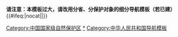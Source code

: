 <noinclude>'''请注意：本模板过大，请改用分省、分保护对象的细分导航模板（若已建）'''
</noinclude>
{{Navbox with collapsible groups
|name = 中华人民共和国国家级自然保护区
|title = {{PRC}}[[国家级自然保护区]]
|above = [[s:中华人民共和国自然保护区条例|中华人民共和国自然保护区条例]]
|selected = {{{1|}}}
|state = {{{state<includeonly>|collapsed</includeonly>}}}
|listclass = hlist
|group1 = [[华北地区]]
|abbr1 = 1
|list1 =
{{Navbox|child
|groupstyle = text-align: left;
|group1 = [[北京自然保护区列表|北京]]
|list1 =
* [[北京松山国家级自然保护区|松山]]
* [[百花山]]
 
|group2 = [[天津市|天津]]
|list2 =
* [[天津古海岸与湿地国家级自然保护区|古海岸与湿地]]
* [[天津蓟县中上元古界国家级自然保护区|蓟县中上元古界]]
* [[八仙山 (天津)|八仙山]]
 
|group3 = [[河北省|河北]]
|list3 =
* [[黄金海岸_(昌黎)|昌黎黄金海岸]]
* [[驼梁国家级自然保护区|驼梁]]
* [[柳江盆地地质遗迹国家级自然保护区|柳江盆地地质遗迹]]
* [[青崖寨国家级自然保护区|青崖寨]]
* [[泥河湾遗址|泥河湾]]
* [[南山区 (涿鹿县)|小五台山]]
* [[大海陀国家级自然保护区|大海陀]]
* [[雾灵山]]
* [[茅荆坝国家森林公园|茅荆坝]]
* [[滦河|滦河上游]]
* [[河北塞罕坝国家森林公园|塞罕坝]]
* [[围场红松洼国家级自然保护区|围场红松洼]]
* [[衡水湖]]
 
|group4 = [[山西省|山西]]
|list4 =
* [[灵空山]]
* [[阳城莽河猕猴国家级自然保护区|阳城莽河猕猴]]
* [[历山国家级自然保护区|历山]]
* [[芦芽山]]
* [[五鹿山]]
* [[庞泉沟国家级自然保护区|庞泉沟]]
* [[黑茶山]]
* [[太宽河]]
|group5 = [[内蒙古自治区|内蒙古]]
|list5 =
* [[大青山 (内蒙古)|大青山]]
* [[阿鲁科尔沁国家级自然保护区|阿鲁科尔沁]]
* [[高格斯台罕乌拉]]
* [[乌兰坝国家级自然保护区|乌兰坝]]
* [[赛罕乌拉国家级自然保护区|赛罕乌拉]]
* [[白音敖包国家级自然保护区|白音敖包]]
* [[达里诺尔]]
* [[黑里河]]
* [[大黑山 (内蒙古)|大黑山]]
* [[大青沟]]
* [[罕山]]
* [[鄂尔多斯遗鸥国家级自然保护区|鄂尔多斯遗鸥]]
* [[鄂托克恐龙遗迹化石国家级自然保护区|鄂托克恐龙遗迹化石]]
* [[西鄂尔多斯]]
* [[毕拉河]]
* [[红花尔基樟子松林国家级自然保护区|红花尔基樟子松林]]
* [[辉河]]
* [[呼伦湖]]
* [[额尔古纳河|额尔古纳]]
* [[大兴安岭汗马国家级自然保护区|大兴安岭汗马]]
* [[哈腾套海]]
* [[乌拉特梭梭林－蒙古野驴国家级自然保护区|乌拉特梭梭林－蒙古野驴]]
* [[青山国家级自然保护区|青山]]
* [[科尔沁草原|科尔沁]]
* [[图牧吉]]
* [[锡林郭勒草原]]
* [[古日格斯台]]
* [[贺兰山]]{{efn-lr|name=贺兰山}}
* [[额济纳胡杨林国家级自然保护区|额济纳胡杨林]]
}}
 
|group2 = [[中国东北地区|东北地区]]
|abbr2 = 2
|list2 =
{{Navbox subgroup
|groupstyle = text-align: left;
|group1 = [[辽宁省|辽宁]]
|list1 = 
*[[大连斑海豹]]
*[[成山头海滨地貌国家级自然保护区|成山头海滨地貌]]
*[[蛇島 (中國)|蛇岛]]－[[老铁山]]
*[[仙人洞国家级自然保护区|仙人洞]]
*[[桓仁老秃顶子]]
*[[白石砬子]]
*[[丹东鸭绿江口滨海湿地国家级自然保护区|丹东鸭绿江口滨海湿地]]
*[[医巫闾山]]
*[[双台河口]]
*[[北票鸟化石国家级自然保护区|北票鸟化石]]
*[[努鲁儿虎山]]
*[[海棠山]]
*[[白狼山]]
*[[章古台]]
*[[大黑山 (大连)|大黑山]]
*[[葫芦岛虹螺山]]
*[[青龙河 (滦河)|青龙河]]
*[[楼子山]]
*[[五花顶]]
|group2 = [[吉林省|吉林]]
|list2 = 
*[[伊通火山群]]
*[[龙湾国家级自然保护区|龙湾]]
*[[鸭绿江上游国家级自然保护区|鸭绿江上游]]
*[[莫莫格]]
*[[向海]]
*[[天佛指山]]
*[[长白山]]
*[[大布苏]]
*[[珲春东北虎国家级自然保护区|珲春东北虎]]
*[[查干湖]]
*[[雁鸣湖]]
*[[波罗湖]]
*[[靖宇国家级自然保护区|靖宇]]
*[[黄泥河国家级自然保护区|黄泥河]]
*[[松花江三湖]]
*[[哈泥]]
*[[汪清]]
*[[白山原麝]]
*[[四平山门中生代火山]]
*[[集安国家级自然保护区|集安]]
*[[通化石湖]]
*[[园池湿地]]
*[[头道松花江上游国家级自然保护区]]
*[[甑峰岭]]
|group3 = [[黑龙江省|黑龙江]]
|list3 = 
*[[黑龙江扎龙国家级自然保护区|扎龙]]
*[[兴凯湖]]
*[[宝清七星河]]
*[[饶河东北黑蜂]]
*[[丰林]]
*[[凉水]]
*[[三江国家级自然保护区|三江]]
*[[黑龙江洪河国家级自然保护区|洪河]]
*[[八岔岛]]
*[[黑龙江挠力河国家级自然保护区|挠力河]]
*[[牡丹峰 (中国)|牡丹峰]]
*[[五大连池世界地质公园|五大连池]]
*[[呼中国家级自然保护区|呼中]]
*[[南瓮河]]
*[[鳳凰山 (五常)|凤凰山]]
*[[乌伊岭区|乌伊岭]]
*[[胜山]]
*[[珍宝岛|珍宝岛湿地]]
*[[红星湿地]]
*[[双河国家级自然保护区|双河]]
*[[新青白头鹤国家级自然保护区|新青白头鹤]]
*[[绰纳河]]
*[[友好国家级自然保护区|友好]]
*[[小北湖]]
*[[东方红国家级自然保护区|东方红]]
*[[大沾河湿地]]
*[[穆棱东北红豆杉]]
*[[多布库尔]]
*[[三环泡]]
*[[乌裕尔河]]
*[[中央站黑嘴松鸡]]
*[[茅兰沟]]
*[[明水县|明水]]
*[[太平沟]]
*[[老爷岭]]
*[[大峽谷]]
*[[北极村]]
*[[公别拉河]]
*[[碧水中华秋沙鸭]]
*[[翠北湿地]]
*[[仙洞山梅花鹿国家级自然保护区|仙洞山]]
*[[盘中国家级自然保护区|盘中]]
*[[平顶山国家级自然保护区|平顶山]]
*[[乌马河紫貂国家级自然保护区|乌马河紫貂]]
*[[岭峰国家级自然保护区|岭峰]]
*[[黑瞎子岛]]
*[[七星砬子东北虎国家级自然保护区|七星砬子东北虎]]
*[[朗乡国家级自然保护区|朗乡]]
*[[细鳞河]]
}}
 
|group3 = [[华东地区]]
|abbr3 = 3
|list3 =
{{Navbox subgroup
|group1 = [[上海市|上海]]
|list1 =
* [[九段沙|九段沙湿地]]
* [[东滩|崇明东滩鸟类]]
|group2 = [[江苏省|江苏]]
|list2 =
* [[盐城沿海滩涂珍禽国家级自然保护区|盐城沿海滩涂珍禽]]
* [[大丰麋鹿国家级自然保护区|大丰麋鹿]]*
* [[泗洪洪泽湖湿地国家级自然保护区|泗洪洪泽湖湿地]]
|group3 = [[浙江省|浙江]]
|list3 = 
*[[临安清凉峰国家级自然保护区|清凉峰]]
*[[浙江天目山国家级自然保护区|天目山]]
*[[浙江南麂列岛国家级自然保护区|南麂列岛]]
*[[浙江乌岩岭国家级自然保护区|乌岩岭]]
*[[大盘山]]
*[[古田山]]
*[[凤阳山|凤阳山-百山祖]]
*[[九龙山 (丽水)|九龙山]]
*[[长兴地质遗迹]]
*[[韭山列岛|象山韭山列岛]]
|group4 = [[安徽省|安徽]]
|list4 = 
*[[鹞落坪]]
*[[牯牛降]]
*[[扬子鳄国家级自然保护区|扬子鳄]]
*[[金寨天马国家级自然保护区|金寨天马]]
*[[升金湖]]
*[[铜陵淡水豚国家级自然保护区|铜陵淡水豚]]
*[[清凉峰国家级自然保护区|清凉峰]]
*[[古井园]]
|group5 = [[福建省|福建]]
|list5 = [[福建厦门珍稀海洋物种国家级自然保护区|厦门珍稀海洋物种]]
*[[将乐龙栖山国家级自然保护区|将乐龙栖山]]
*[[天宝岩]]
*[[深沪湾海底古森林遗迹国家级自然保护区|深沪湾海底古森林遗迹]]
*[[漳江口红树林国家级自然保护区|漳江口红树林]]
*[[虎伯寮]]
*[[福建武夷山国家级自然保护区|武夷山]]{{efn-lr|name=武夷山}}
*[[梁野山]]
*[[福建梅花山国家级自然保护区|梅花山]]
*[[戴云山]]
*[[闽江源国家级自然保护区|闽江源]]
*[[君子峰]]
*[[雄江黄楮林]]
*[[闽江河口湿地]]
*[[茫荡山]]
*[[汀江源]]
*[[峨嵋峰]]
*[[安吉小鲵国家级自然保护区|安吉小鲵]]
|group6 = [[江西省|江西]]
|list6 = 
*[[鄱阳湖候鸟国家级自然保护区|鄱阳湖候鸟]]
*[[桃红岭梅花鹿国家级自然保护区|桃红岭梅花鹿]]
*[[九连山]]
*[[江西武夷山国家级自然保护区|武夷山]]{{efn-lr|name=武夷山}}
*[[井冈山]]
*[[官山]]
*[[鄱阳湖南矶湿地国家级自然保护区|鄱阳湖南矶湿地]]
*[[马头山国家级自然保护区|马头山]]
*[[九岭山国家级自然保护区|九岭山]]
*[[齐云山国家级自然保护区|齐云山]]
*[[阳际峰国家级自然保护区|阳际峰]]
*[[赣江源]]
*[[庐山]]
*[[铜钹山]]
*[[婺源森林鸟类]]
|group7 = [[山东省|山东]]
|list7 = 
*[[马山国家级自然保护区|马山]]
*[[黄河三角洲]]
*[[长山列岛|长岛]]
*[[山旺古生物化石]]
*[[滨州贝壳堤岛与湿地]]
*[[荣成大天鹅]]
*[[昆嵛山]]
*[[南风面国家级自然保护区|南风面]]
}}
 
|group4 = [[中南地区]]
|abbr4 = 4
|list4 =
{{Navbox subgroup
|group1 = [[河南省|河南]]
|list1 = 
*[[河南黄河湿地国家级自然保护区|黄河湿地]]
*[[河南新乡黄河湿地鸟类国家级自然保护区|新乡黄河湿地鸟类]]
*[[河南焦作太行山猕猴国家级自然保护区|焦作太行山猕猴]]
*[[河南南阳恐龙蛋化石群国家级自然保护区|南阳恐龙蛋化石群]]
*[[伏牛山]]
*[[河南宝天曼国家级自然保护区|宝天曼]]
*[[鸡公山]]
*[[河南董寨鸟类国家级自然保护区|董寨鸟类]]
*[[连康山]]
*[[小秦岭]]
*[[河南丹江湿地国家级自然保护区|丹江湿地]]
*[[河南大别山国家级自然保护区|大别山]]{{efn-lr|name=大别山}}
*[[高乐山]]
|group2 = [[湖北省|湖北]]
|list2 = 
*[[青龙山恐龙蛋化石群]]
*[[湖北神农架国家公园|神农架]]
*[[五峰后河]]
*[[石首糜鹿国家级自然保护区|石首糜鹿]]
*[[湖北长江天鹅洲白暨豚国家级自然保护区|长江天鹅洲白暨豚]]
*[[湖北长江新螺段白暨豚国家级自然保护区|长江新螺段白暨豚]]
*[[星斗山]]
*[[九宫山]]
*[[七姊妹山]]
*[[赛武当]]
*[[木林子]]
*[[湖北咸丰忠建河大鲵国家级自然保护区|咸丰忠建河大鲵]]
*[[龙感湖]]
*[[堵河源]]
*[[十八里长峡]]
*[[洪湖]]
*[[南河]]
*[[湖北大别山国家级自然保护区|大别山]]{{efn-lr|name=大别山}}
*[[巴东金丝猴]]
*[[长阳崩尖子国家级自然保护区|长阳崩尖子]]
*[[大老岭]]
*[[五道峡]]
|group3 = [[湖南省|湖南]]
|list3 = 
*[[炎陵桃源洞]]
*[[湖南东洞庭湖国家级自然保护区|东洞庭湖]]
*[[西洞庭湖]]
*[[壶瓶山]]
*[[张家界大鲵国家级自然保护区|张家界大鲵]]
*[[八大公山国家级自然保护区|八大公山]]
*[[莽山]]
*[[永州都庞岭]]
*[[小溪鎮 (永順縣)|小溪]]
*[[黄桑]]
*[[乌云界]]
*[[鹰嘴界]]
*[[南岳衡山]]
*[[借母溪]]
*[[八面山]]
*[[高望界]]
*[[阳明山国家森林公园|阳明山]]
*[[六步溪]]
*[[舜皇山]]
*[[东安舜皇山国家森林公园|东安舜皇山]]
*[[白雲山 (湖南)|白云山]]
*[[九嶷山]]
*[[金童山]]
|group4 = [[广东省|广东]]
|list4 = 
*[[南岭国家级自然保护区|南岭]]
*[[车八岭]]
*[[丹霞山]]
*[[内伶仃岛－福田]]
*[[广东珠江口中华白海豚国家级自然保护区|珠江口中华白海豚]]
*[[湛江红树林国家级自然保护区|湛江红树林]]
*[[鼎湖山]]
*[[象头山]]
*[[惠东港口海龟国家级自然保护区|惠东港口海龟]]
*[[徐闻珊瑚礁国家级自然保护区|徐闻珊瑚礁]]
*[[广东雷州珍稀海洋生物国家级自然保护区|雷州珍稀海洋生物]]
*[[石门台]]
*[[南澎列岛]]
*[[罗坑鳄蜥]]
*[[云开山]]
|group5 = [[广西壮族自治区|广西]]
|list5 = 
*[[大明山 (广西)|大明山]]
*[[花坪]]
*[[猫儿山_(桂林市)|猫儿山]]
*[[广西山口红树林生态国家级自然保护区|山口红树林生态]]
*[[广西合浦儒艮国家级自然保护区|合浦儒艮]]
*[[北仑河口]]
*[[防城金花茶国家级自然保护区|防城金花茶]]
*[[十万大山]]
*[[广西弄岗国家级自然保护区|弄岗]]
*[[大瑶山]]
*[[木论]]
*[[千家洞]]
*[[岑王老山]]
*[[九万山]]
*[[金钟山黑颈长尾雉]]
*[[雅长兰科植物国家级自然保护区|雅长兰科植物]]
*[[崇左白头叶猴国家级自然保护区|崇左白头叶猴]]
*[[大桂山鳄蜥]]
*[[邦亮长臂猿]]
*[[恩城国家级自然保护区|恩城]]
*[[元宝山国家级自然保护区|元宝山]]
*[[七冲]]
*[[银竹老山资源冷杉]]
|group6 = [[海南省|海南]]
|list6 = 
*[[海南三亚珊瑚礁国家级自然保护区|三亚珊瑚礁]]
*[[海南东寨港国家级自然保护区|东寨港]]
*[[海南铜鼓岭国家级自然保护区|铜鼓岭]]
*[[海南大洲岛海洋生态国家级自然保护区|大洲岛海洋生态]]
*[[海南大田国家级自然保护区|大田]]
*[[海南尖峰岭国家级自然保护区|尖峰岭]]
*[[五指山 (海南)|五指山]]
*[[海南坝王岭国家级自然保护区|坝王岭]]
*[[海南吊罗山国家级自然保护区|吊罗山]]
*[[鹦哥岭]]
}}
 
|group5 = [[中国西南地区|西南地区]]
|abbr5 = 5
|list5 =
{{Navbox subgroup
|group1 = [[重庆市|重庆]]
|list1 = 
*[[缙云山]]
*[[大巴山]]
*[[长江上游珍稀、特有鱼类国家级自然保护区|长江上游珍稀、特有鱼类]]{{efn-lr|name=长江鱼}}
*[[金佛山]]
*[[雪宝山]]
*[[阴条岭]]
*[[重慶五里坡國家級自然保護區|五里坡]]
|group2 = [[四川省|四川]]
|list2 = 
*[[龙溪－虹口]]
*[[白水河]]
*[[攀枝花苏铁]]
*[[画稿溪]]
*[[王朗国家级自然保护区|王朗]]
*[[唐家河]]
*[[马边大风顶]]
*[[长宁竹海]]
*[[蜂桶寨]]
*[[卧龙国家级自然保护区|卧龙]]
*[[九寨沟]]
*[[小金四姑娘山]]
*[[若尔盖湿地]]
*[[贡嘎山]]
*[[察青松多白唇鹿国家级自然保护区|察青松多白唇鹿]]
*[[稻城亚丁|亞丁]]
*[[美姑大风顶]]
*[[长江上游珍稀、特有鱼类国家级自然保护区|长江上游珍稀、特有鱼类]]{{efn-lr|name=长江鱼}}
*[[米仓山]]{{efn-lr|name=米仓山}}
*[[雪宝顶]]
*[[花萼山]]
*[[海子山]]
*[[老君山_(屏山)|老君山]]
*[[诺水河珍稀水生动物]]
*[[黑竹沟]]
*[[格西沟]]
*[[长沙贡玛]]
*[[小寨子沟]]
*[[栗子坪]]
*[[千佛山国家级自然保护区|千佛山]]
*[[白河国家级自然保护区|白河]]
*[[南莫且湿地]]
|group3 = [[贵州省|贵州]]
|list3 = 
*[[貴州習水中亞熱帶常綠闊葉林國家級自然保護區|习水中亚热带常绿阔叶林]]
*[[贵州赤水桫椤国家级自然保护区|赤水桫椤]]
*[[梵净山]]
*[[貴州麻陽河國家級自然保護區|麻阳河]]
*[[长江上游珍稀、特有鱼类国家级自然保护区|长江上游珍稀、特有鱼类]]{{efn-lr|name=长江鱼}}
*[[草海|威宁草海]]
*[[雷公山]]
*[[貴州茂蘭國家級自然保護區|茂兰]]
*[[貴州寬闊水國家級自然保護區|宽阔水]]
*[[佛顶山]]
*[[大沙河]]
|group4 = [[云南省|云南]]
|list4 = 
*[[哀牢山]]
*[[高黎贡山]]
*[[大山包黑颈鹤国家级自然保护区|大山包黑颈鹤]]
*[[大围山 (云南省)|大围山]]
*[[金平分水岭]]
*[[黄连山]]
*[[文山国家级自然保护区|文山]]
*[[无量山]]
*[[西双版纳国家级自然保护区|西双版纳]]
*[[西双版纳纳版河流域]]
*[[苍山洱海]]
*[[白马雪山]]
*[[云南南滚河国家级自然保护区|南滚河]]
*[[长江上游珍稀、特有鱼类国家级自然保护区|长江上游珍稀、特有鱼类]]{{efn-lr|name=长江鱼}}
*[[药山]]
*[[会泽黑颈鹤国家级自然保护区|会泽黑颈鹤]]
*[[永德大雪山]]
*[[轿子山]]
*[[云龙天池]]
*[[元江国家级自然保护区|元江]]
*[[乌蒙山]]
|group5 = [[西藏自治区|西藏]]
|list5 = 
*[[西藏雅鲁藏布江中游河谷黑颈鹤国家级自然保护区|雅鲁藏布江中游河谷黑颈鹤]]
*[[芒康滇金丝猴国家级自然保护区|芒康滇金丝猴]]
*[[珠穆朗玛峰国家级自然保护区|珠穆朗玛峰]]
*[[色林错]]
*[[羌塘国家级自然保护区|羌塘]]
*[[雅鲁藏布大峡谷]]
*[[察隅慈巴沟国家级自然保护区|察隅慈巴沟]]
*[[拉鲁湿地国家级自然保护区|拉鲁湿地]]
*[[西藏类乌齐马鹿国家级自然保护区|类乌齐马鹿]]
*[[麦地卡湿地]]
*[[玛旁雍错湿地]]
}}
 
|group6 = [[中国西北地区|西北地区]]
|abbr6 = 6
|list6 =
{{Navbox subgroup
|group1 = [[陕西省|陕西]]
|list1 = 
*[[周至国家级自然保护区|周至]]
*[[太白山]]
*[[陕西长青国家级自然保护区|长青]]
*[[佛坪国家级自然保护区|佛坪]]
*[[牛背梁]]
*[[汉中朱鹮国家级自然保护区|汉中朱鹮]]
*[[子午岭]]
*[[化龙山]]
*[[天华山]]
*[[延安黄龙山褐马鸡国家级自然保护区|延安黄龙山褐马鸡]]
*[[米仓山]]{{efn-lr|name=米仓山}}
*[[黄龙山 (韩城)|韩城黄龙山褐马鸡]]
*[[湑水河|太白湑水河珍稀水生生物]]
*[[紫柏山]]
*[[青木川]]
*[[桑园]]
*[[秦岭细鳞鲑]]
*[[略阳珍稀水生动物]]
*[[黄柏塬]]
*[[平河梁]]
*[[老县城]]
*[[观音山 (佛坪)|观音山]]
*[[丹凤武关河珍稀水生动物|丹凤武关河]]
*[[黑河珍稀水生野生动物]]
*[[摩天岭国家级自然保护区|摩天岭]]
*[[红碱淖]]
|group2 = [[甘肃省|甘肃]]
|list2 = 
*[[兴隆山]]
*[[祁连山国家公园|祁连山]]
*[[敦煌西湖]]
*[[甘肃安西极旱荒漠国家级自然保护区|安西极旱荒漠]]
*[[民勤连古城国家级自然保护区|民勤连古城]]
*[[白水江]]
*[[莲花山 (甘肃)|莲花山]]
*[[尕海－则岔]]
*[[太统]]-[[崆峒山]]
*[[连城国家级自然保护区|连城]]
*[[小陇山]]
*[[盐池湾]]
*[[安南坝野骆驼国家级自然保护区|安南坝野骆驼]]
*[[黑河湿地|张掖黑河湿地]]
*[[太子山 (甘肃)|太子山]]
*[[洮河国家级自然保护区|洮河]]
*[[敦煌阳关]]
*[[漳县珍稀水生动物]]
*[[黄河首曲]]
*[[秦州珍稀水生野生动物]]
*[[多儿国家级自然保护区]]
|group3 = [[青海省|青海]]
|list3 =
*[[循化孟达国家级自然保护区|循化孟达]]
*[[青海湖]]
*[[青海可可西里国家级自然保护区|可可西里]]
*[[隆宝]]
*[[三江源]]
*[[柴达木梭梭林]]
*[[大通北川河源区]]
|group4 = [[宁夏回族自治区|宁夏]]
|list4 = 
*[[贺兰山]]{{efn-lr|name=贺兰山}}
*[[沙坡头国家级自然保护区|沙坡头]]
*[[罗山 (宁夏)|罗山]]
*[[灵武白芨滩国家级自然保护区|灵武白芨滩]]
*[[六盘山]]
*[[哈巴湖]]
*[[云雾山]]
*[[火石寨丹霞地貌]]
*[[南华山]]
|group5 = [[新疆维吾尔自治区|新疆]]
|list5 = 
*[[新疆阿尔金山国家级自然保护区|阿尔金山]]
*[[新疆罗布泊野骆驼国家级自然保护区|罗布泊野骆驼]]
*[[新疆巴音布鲁克国家级自然保护区|巴音布鲁克]]
*[[新疆托木尔峰国家级自然保护区|托木尔峰]]
*[[新疆西天山国家级自然保护区|西天山]]
*[[新疆甘家湖梭梭林国家级自然保护区|甘家湖梭梭林]]
*[[新疆喀纳斯湖国家级自然保护区|喀纳斯湖]]
*[[新疆塔里木胡杨国家级自然保护区|塔里木胡杨]]
*[[新疆艾比湖湿地国家级自然保护区|艾比湖湿地]]
*[[新疆布尔根河狸国家级自然保护区|布尔根河狸]]
*[[新疆巴尔鲁克山国家级自然保护区|巴尔鲁克山]]
*[[新疆霍城四爪陆龟国家级自然保护区|霍城四爪陆龟]]
*[[新疆伊犁小叶白蜡国家级自然保护区|伊犁小叶白蜡]]
*[[新疆阿勒泰科克苏湿地国家级自然保护区|阿勒泰科克苏湿地]]
*[[新疆温泉新疆北鲵国家级自然保护区|温泉新疆北鲵]]
}}
 
|belowstyle = text-align: left;
|below =
{{notelist-lr|1=
{{efn-lr|name=贺兰山|1=[[内蒙古贺兰山国家级自然保护区]]≠[[宁夏贺兰山国家级自然保护区]]}}
{{efn-lr|name=武夷山|1=[[福建武夷山国家级自然保护区]]≠[[江西武夷山国家级自然保护区]]}}
{{efn-lr|name=长江鱼|1=[[长江上游珍稀、特有鱼类国家级自然保护区]]地跨[[重庆市]]、[[四川省]]、[[云南省]]、[[贵州省]]。}}
{{efn-lr|name=大别山|1=[[河南大别山国家级自然保护区]]≠[[湖北大别山国家级自然保护区]]}}
{{efn-lr|name=米仓山|1=[[四川米仓山国家级自然保护区]]≠[[陕西米仓山国家级自然保护区]]}}
}}
其他[[中国国家级自然保护区|国家级自然保护区]]的官方命名方式均为“'''[[中国一级行政区|省级行政区]]名+地名[+保护对象名]+国家级自然保护区'''”，例如“河南新乡黄河湿地鸟类国家级自然保护区”。
}}<includeonly>
{{#ifeq:{{{1}}}|nocat||[[Category:中国国家级自然保护区]]}}</includeonly><noinclude>
 
[[Category:中国国家级自然保护区|*]]
[[Category:中华人民共和国导航模板]]
</noinclude>